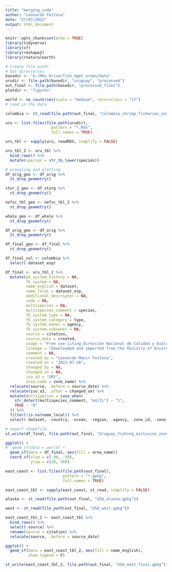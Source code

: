 ```yaml
---
title: "merging_code"
author: "Leonardo Feitosa"
date: "27/07/2022"
output: html_document
---
```


```r
knitr::opts_chunk$set(echo = TRUE)
library(tidyverse)
library(sf)
library(reshape2)
library(rnaturalearth)
```

```r
# Create file paths
# Set directories
basedir <- "G:/Meu Drive/fish_mgmt_areas/data"
urudir <- file.path(basedir, "uruguay", "processed")
out_final <- file.path(basedir, "processed_files")
plotdir <- "figures"
```

```r

world <- ne_countries(scale = "medium", returnclass = "sf")
# read in the data

colombia <- st_read(file.path(out_final, "Colombia_shrimp_fisheries_zoning.gpkg"))

uru <- list.files(file.path(urudir),
                    pattern = "*.Rds",
                    full.names = TRUE)

uru_tbl <- sapply(uru, readRDS, simplify = FALSE) 

uru_tbl_2 <- uru_tbl %>% 
  bind_rows() %>% 
  mutate(species = str_to_lower(species)) 
```

```r
# wrangling and plotting
df_orig_geo <- df_orig %>% 
  st_drop_geometry()

stur_2_geo <- df_sturg %>% 
  st_drop_geometry()

nefsc_tbl_geo <- nefsc_tbl_2 %>%
  st_drop_geometry()

whale_geo <- df_whale %>% 
  st_drop_geometry()

df_orig_geo <- df_orig %>% 
  st_drop_geometry()

df_final_geo <- df_final %>% 
  st_drop_geometry()
```


```r
df_final_col <- colombia %>% 
  select(-dataset_esp)

df_final <- uru_tbl_2 %>%   
  mutate(pk_system_history = NA,
         fk_system = NA,
         name_english = dataset,
         name_local = dataset_esp,
         additional_descriptor = NA,
         code = NA,
         multispecies = NA,
         multispecies_comment = species,
         fk_system_type = NA,
         fk_system_category = type,
         fk_system_owner = agency,
         fk_system_subowner = NA,
         source = citation,
         source_date = created,
         usage = "Free use citing Dirección Nacional de Calidad y Evaluación Ambiental (DINACEA) as the source",
         lineage = "Downloaded and imported from the Ministry of Environment of Uruguay on 2022-07-28",
         comment = NA,
         created_by = "Leonardo Manir Feitosa",
         created_on = "2022-07-28",
         changed_by = NA,
         changed_on = NA,
         iso_a3 = "URY",
         area_name = zone_name) %>% 
  relocate(source, .before = source_date) %>% 
  relocate(iso_a3, .after = changed_on) %>% 
  mutate(multispecies = case_when(
    str_detect(multispecies_comment, "multi") ~ "1",
    TRUE ~ "0"
  )) %>%  
  filter(!is.na(name_local)) %>%
  select(-dataset, -country, -ocean, -region, -agency, -zone_id, -zone_name, -species, -type, -species_list, -citation, -dataset_esp, -created) 
```

```r
# export shapefile
st_write(df_final, file.path(out_final, "Uruguay_fishing_exclusion_zones2.gpkg"))
```
 
```r
ggplot() +
#  geom_sf(data = world) +
  geom_sf(data = df_final, aes(fill = area_name)) 
  coord_sf(xlim = c(-90, -50),
           ylim = c(20, 50))
```

```r
east_coast <- list.files(file.path(out_final),
                         pattern = "*.gpkg",
                         full.names = TRUE)

east_coast_tbl <- sapply(east_coast, st_read, simplify = FALSE)

alaska <- st_read(file.path(out_final, "USA_alaska.gpkg"))

west <- st_read(file_path(out_final, "USA_west.gpkg"))

east_coast_tbl_2 <- east_coast_tbl %>% 
  bind_rows() %>% 
  select(-source) %>% 
  rename(source = citation) %>% 
  relocate(source, .before = source_date)

ggplot() +
  geom_sf(data = east_coast_tbl_2, aes(fill = name_english),
          show.legend = F)

st_write(east_coast_tbl_2, file.path(out_final, "USA_east_final.gpkg"))
```























